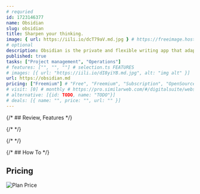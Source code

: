 ```yaml
---
# requried
id: 1723146377
name: Obsidian
slug: obsidian
title: Sharpen your thinking.
image: { url: https://iili.io/dcT79aV.md.jpg } # https://freeimage.host/
# optional
description: Obsidian is the private and flexible writing app that adapts to the way you think.
published: true
tasks: ["Project management", "Operations"]
# features: ["", "", ""] # selection.ts FEATURES
# images: [{ url: "https://iili.io/dI8yiYB.md.jpg", alt: "img alt" }]
url: https://obsidian.md
pricing: ["Freemium"] # "Free", "Freemium", "Subscription", "OpenSource", "Paid"
# visit: [0] # monthly # https://pro.similarweb.com/#/digitalsuite/websiteanalysis/home
# alternative: [{id: TODO, name: "TODO"}]
# deals: [{ name: "", price: "", url: "" }]
---
```


{/* ## Review, Features */}

{/* <DetailYoutube videoId="" startTime={0} /> */}

{/* <Twitters ids=[] /> */}

{/* ## How To */}

## Pricing

<Img
  src="https://p140.p3.n0.cdn.zight.com/items/o0uAb0DD/a74b47ef-f25f-4f05-a3ad-015774a7cef6.jpg"
  alt="Plan Price"
/>
